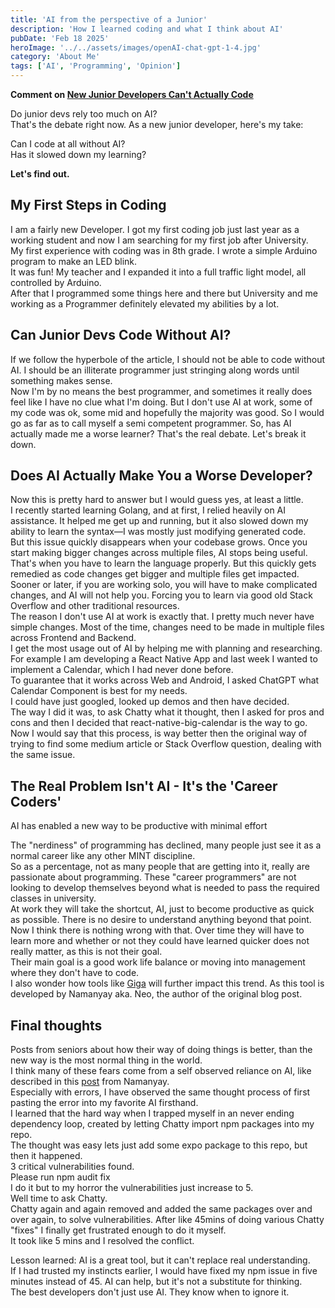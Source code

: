 ```yaml
---
title: 'AI from the perspective of a Junior'
description: 'How I learned coding and what I think about AI'
pubDate: 'Feb 18 2025'
heroImage: '../../assets/images/openAI-chat-gpt-1-4.jpg'
category: 'About Me'
tags: ['AI', 'Programming', 'Opinion']
---
```


**Comment on [New Junior Developers Can't Actually Code](https://nmn.gl/blog/ai-and-learning)**

Do junior devs rely too much on AI?  
That's the debate right now. As a new junior developer, here's my take:

Can I code at all without AI?  
Has it slowed down my learning?

**Let's find out.**

## My First Steps in Coding

I am a fairly new Developer. I got my first coding job just last year as a working student and now I am searching for my first job after University.  
My first experience with coding was in 8th grade. I wrote a simple Arduino program to make an LED blink.  
It was fun! My teacher and I expanded it into a full traffic light model, all controlled by Arduino.  
After that I programmed some things here and there but University and me working as a Programmer definitely elevated my abilities by a lot.

## Can Junior Devs Code Without AI?

If we follow the hyperbole of the article, I should not be able to code without AI. I should be an illiterate programmer just stringing along words until something makes sense.  
Now I'm by no means the best programmer, and sometimes it really does feel like I have no clue what I'm doing.
But I don't use AI at work, some of my code was ok, some mid and hopefully the majority was good. So I would go as far as to call myself a semi competent programmer.
So, has AI actually made me a worse learner? That's the real debate. Let's break it down.

## Does AI Actually Make You a Worse Developer?

Now this is pretty hard to answer but I would guess yes, at least a little.  
I recently started learning Golang, and at first, I relied heavily on AI assistance. It helped me get up and running, but it also slowed down my ability to learn the syntax—I was mostly just modifying generated code.  
But this issue quickly disappears when your codebase grows. Once you start making bigger changes across multiple files, AI stops being useful. That's when you have to learn the language properly.
But this quickly gets remedied as code changes get bigger and multiple files get impacted.  
Sooner or later, if you are working solo, you will have to make complicated changes, and AI will not help you. Forcing you to learn via good old Stack Overflow and other traditional resources.  
The reason I don't use AI at work is exactly that. I pretty much never have simple changes. Most of the time, changes need to be made in multiple files across Frontend and Backend.  
I get the most usage out of AI by helping me with planning and researching.  
For example I am developing a React Native App and last week I wanted to implement a Calendar, which I had never done before.  
To guarantee that it works across Web and Android, I asked ChatGPT what Calendar Component is best for my needs.  
I could have just googled, looked up demos and then have decided.  
The way I did it was, to ask Chatty what it thought, then I asked for pros and cons and then I decided that react-native-big-calendar is the way to go.  
Now I would say that this process, is way better then the original way of trying to find some medium article or Stack Overflow question, dealing with the same issue.

## The Real Problem Isn't AI - It's the 'Career Coders'

AI has enabled a new way to be productive with minimal effort

The "nerdiness" of programming has declined, many people just see it as a normal career like any other MINT discipline.  
So as a percentage, not as many people that are getting into it, really are passionate about programming. These "career programmers" are not looking to develop themselves beyond what is needed to pass the required classes in university.  
At work they will take the shortcut, AI, just to become productive as quick as possible. There is no desire to understand anything beyond that point.  
Now I think there is nothing wrong with that. Over time they will have to learn more and whether or not they could have learned quicker does not really matter, as this is not their goal.  
Their main goal is a good work life balance or moving into management where they don't have to code.  
I also wonder how tools like [Giga](https://nmn.gl/blog/giga) will further impact this trend. As this tool is developed by Namanyay aka. Neo, the author of the original blog post.

## Final thoughts

Posts from seniors about how their way of doing things is better, than the new way is the most normal thing in the world.  
I think many of these fears come from a self observed reliance on AI, like described in this [post](https://nmn.gl/blog/ai-illiterate-programmers) from Namanyay.  
Especially with errors, I have observed the same thought process of first pasting the error into my favorite AI firsthand.  
I learned that the hard way when I trapped myself in an never ending dependency loop, created by letting Chatty import npm packages into my repo.  
The thought was easy lets just add some expo package to this repo, but then it happened.  
3 critical vulnerabilities found.  
Please run npm audit fix  
I do it but to my horror the vulnerabilities just increase to 5.  
Well time to ask Chatty.  
Chatty again and again removed and added the same packages over and over again, to solve vulnerabilities. After like 45mins of doing various Chatty "fixes" I finally get frustrated enough to do it myself.  
It took like 5 mins and I resolved the conflict.

Lesson learned: AI is a great tool, but it can't replace real understanding.  
If I had trusted my instincts earlier, I would have fixed my npm issue in five minutes instead of 45. AI can help, but it's not a substitute for thinking.  
The best developers don't just use AI. They know when to ignore it.
